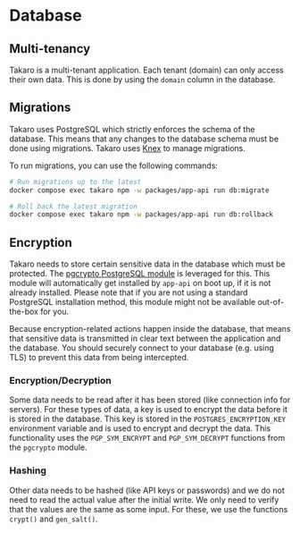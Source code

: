 
# Database

## Multi-tenancy

Takaro is a multi-tenant application. Each tenant (domain) can only access their own data. This is done by using the `domain` column in the database.

## Migrations

Takaro uses PostgreSQL which strictly enforces the schema of the database. This means that any changes to the database schema must be done using migrations. Takaro uses [Knex](https://knexjs.org/) to manage migrations.

To run migrations, you can use the following commands:

```bash
# Run migrations up to the latest
docker compose exec takaro npm -w packages/app-api run db:migrate

# Roll back the latest migration
docker compose exec takaro npm -w packages/app-api run db:rollback
```

## Encryption

Takaro needs to store certain sensitive data in the database which must be protected. The [pgcrypto PostgreSQL module](https://www.postgresql.org/docs/current/pgcrypto.html) is leveraged for this. This module will automatically get installed by `app-api` on boot up, if it is not already installed. Please note that if you are not using a standard PostgreSQL installation method, this module might not be available out-of-the-box for you.

<Callout type="warning">
  Because encryption-related actions happen inside the database, that means that sensitive data is transmitted in clear
  text between the application and the database. You should securely connect to your database (e.g. using TLS) to
  prevent this data from being intercepted.
</Callout>

### Encryption/Decryption

Some data needs to be read after it has been stored (like connection info for servers). For these types of data, a key is used to encrypt the data before it is stored in the database. This key is stored in the `POSTGRES_ENCRYPTION_KEY` environment variable and is used to encrypt and decrypt the data. This functionality uses the `PGP_SYM_ENCRYPT` and `PGP_SYM_DECRYPT` functions from the `pgcrypto` module.

### Hashing

Other data needs to be hashed (like API keys or passwords) and we do not need to read the actual value after the initial write. We only need to verify that the values are the same as some input. For these, we use the functions `crypt()` and `gen_salt()`.
